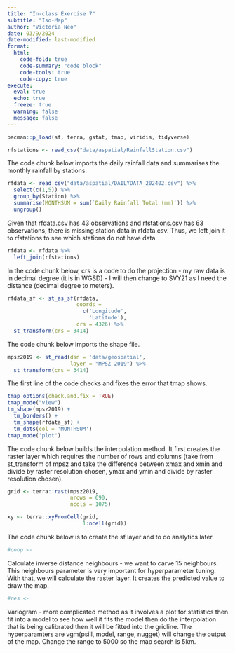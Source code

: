 ```yaml
---
title: "In-class Exercise 7"
subtitle: "Iso-Map" 
author: "Victoria Neo"
date: 03/9/2024
date-modified: last-modified
format:
  html:
    code-fold: true
    code-summary: "code block"
    code-tools: true
    code-copy: true
execute:
  eval: true
  echo: true
  freeze: true
  warning: false
  message: false
---
```


```r
pacman::p_load(sf, terra, gstat, tmap, viridis, tidyverse)
```

```r
rfstations <- read_csv("data/aspatial/RainfallStation.csv")
```

The code chunk below imports the daily rainfall data and summarises the monthly rainfall by stations.

```r
rfdata <- read_csv("data/aspatial/DAILYDATA_202402.csv") %>%
  select(c(1,5)) %>%
  group_by(Station) %>%
  summarise(MONTHSUM = sum(`Daily Rainfall Total (mm)`)) %>%
  ungroup()
```

Given that rfdata.csv has 43 observations and rfstations.csv has 63 observations, there is missing station data in rfdata.csv. Thus, we left join it to rfstations to see which stations do not have data.

```r
rfdata <- rfdata %>%
  left_join(rfstations)
```

In the code chunk below, crs is a code to do the projection - my raw data is in decimal degree (it is in WGSD) - I will then change to SVY21 as I need the distance (decimal degree to meters).

```r
rfdata_sf <- st_as_sf(rfdata,
                      coords = 
                        c('Longitude',
                          'Latitude'),
                      crs = 4326) %>%
  st_transform(crs = 3414)
```

The code chunk below imports the shape file.

```r
mpsz2019 <- st_read(dsn = 'data/geospatial',
                    layer = "MPSZ-2019") %>%
  st_transform(crs = 3414)
```

The first line of the code checks and fixes the error that tmap shows.

```r
tmap_options(check.and.fix = TRUE)
tmap_mode("view")
tm_shape(mpsz2019) +
  tm_borders() +
  tm_shape(rfdata_sf) +
  tm_dots(col = 'MONTHSUM')
tmap_mode('plot')
```

The code chunk below builds the interpolation method. It first creates the raster layer which requires the number of rows and columns (take from st_transform of mpsz and take the difference between xmax and xmin and divide by raster resolution chosen, ymax and ymin and divide by raster resolution chosen).

```r
grid <- terra::rast(mpsz2019,
                    nrows = 690,
                    ncols = 1075)

xy <- terra::xyFromCell(grid,
                        1:ncell(grid))
```

The code chunk below is to create the sf layer and to do analytics later.

```r
#coop <- 
```

Calculate inverse distance neighbours - we want to carve 15 neighbours. This neighbours parameter is very important for hyperparameter tuning. With that, we will calculate the raster layer. It creates the predicted value to draw the map.

```r
#res <-
```

Variogram - more complicated method as it involves a plot for statistics then fit into a model to see how well it fits the model then do the interpolation that is being calibrated then it will be fitted into the gridline. The hyperparamters are vgm(psill, model, range, nugget) will change the output of the map. Change the range to 5000 so the map search is 5km.
